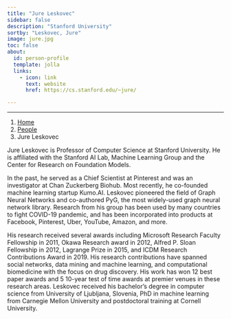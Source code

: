 ```yaml
---
title: "Jure Leskovec"
sidebar: false
description: "Stanford University"
sortby: "Leskovec, Jure"
image: jure.jpg
toc: false
about:
  id: person-profile
  template: jolla
  links:
    - icon: link
      text: website
      href: https://cs.stanford.edu/~jure/

---
```

---

```{=html}
<nav aria-label="breadcrumb">
  <ol class="breadcrumb">
    <li class="breadcrumb-item"><a href="../../index.html">Home</a></li>
    <li class="breadcrumb-item"><a href="../../people.html">People</a></li>
    <li class="breadcrumb-item active">Jure Leskovec</li>

  </ol>
</nav>
```

:::{#person-profile}
:::



Jure Leskovec is Professor of Computer Science at Stanford University. He is affiliated with the Stanford AI Lab, Machine Learning Group and the Center for Research on Foundation Models.

In the past, he served as a Chief Scientist at Pinterest and was an investigator at Chan Zuckerberg Biohub. Most recently, he co-founded machine learning startup Kumo.AI. Leskovec pioneered the field of Graph Neural Networks and co-authored PyG, the most widely-used graph neural network library. Research from his group has been used by many countries to fight COVID-19 pandemic, and has been incorporated into products at Facebook, Pinterest, Uber, YouTube, Amazon, and more.

His research received several awards including Microsoft Research Faculty Fellowship in 2011, Okawa Research award in 2012, Alfred P. Sloan Fellowship in 2012, Lagrange Prize in 2015, and ICDM Research Contributions Award in 2019. His research contributions have spanned social networks, data mining and machine learning, and computational biomedicine with the focus on drug discovery. His work has won 12 best paper awards and 5 10-year test of time awards at premier venues in these research areas. Leskovec received his bachelor's degree in computer science from University of Ljubljana, Slovenia, PhD in machine learning from Carnegie Mellon University and postdoctoral training at Cornell University. 